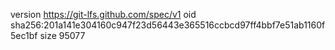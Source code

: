 version https://git-lfs.github.com/spec/v1
oid sha256:201a141e304160c947f23d56443e365516ccbcd97ff4bbf7e51ab1160f5ec1bf
size 95077
